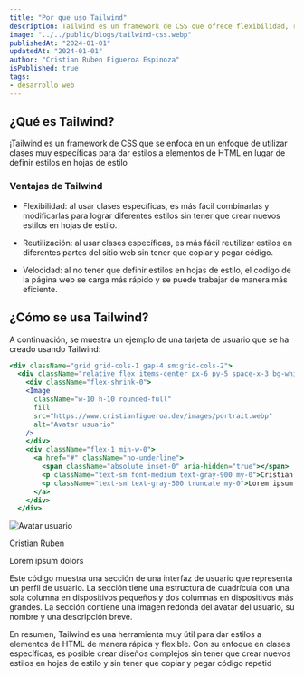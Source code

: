 ```yaml
---
title: "Por que uso Tailwind"
description: Tailwind es un framework de CSS que ofrece flexibilidad, reutilización y velocidad en la creación de sitios web. Conocé cómo se utiliza en un ejemplo de una tarjeta de perfil de usuario.
image: "../../public/blogs/tailwind-css.webp"
publishedAt: "2024-01-01"
updatedAt: "2024-01-01"
author: "Cristian Ruben Figueroa Espinoza"
isPublished: true
tags: 
- desarrollo web
---
```


## ¿Qué es Tailwind?

¡Tailwind es un framework de CSS que se enfoca en un enfoque de utilizar clases muy específicas para dar estilos a elementos de HTML en lugar de definir estilos en hojas de estilo

### Ventajas de Tailwind

- Flexibilidad: al usar clases específicas, es más fácil combinarlas y modificarlas para lograr diferentes estilos sin tener que crear nuevos estilos en hojas de estilo.

- Reutilización: al usar clases específicas, es más fácil reutilizar estilos en diferentes partes del sitio web sin tener que copiar y pegar código.

- Velocidad: al no tener que definir estilos en hojas de estilo, el código de la página web se carga más rápido y se puede trabajar de manera más eficiente.

## ¿Cómo se usa Tailwind?

A continuación, se muestra un ejemplo de una tarjeta de usuario que se ha creado usando Tailwind:

```jsx
<div className="grid grid-cols-1 gap-4 sm:grid-cols-2">
  <div className="relative flex items-center px-6 py-5 space-x-3 bg-white border border-gray-300 rounded-lg shadow-sm focus-within:ring-2 focus-within:ring-indigo-500 focus-within:ring-offset-2 hover:border-gray-400">
    <div className="flex-shrink-0">
    <Image 
      className="w-10 h-10 rounded-full" 
      fill
      src="https://www.cristianfigueroa.dev/images/portrait.webp" 
      alt="Avatar usuario"
    />
    </div>
    <div className="flex-1 min-w-0">
      <a href="#" className="no-underline">
        <span className="absolute inset-0" aria-hidden="true"></span>
        <p className="text-sm font-medium text-gray-900 my-0">Cristian Ruben</p>
        <p className="text-sm text-gray-500 truncate my-0">Lorem ipsum dolors</p>
      </a>
    </div>
  </div>
```

<div className="grid grid-cols-1 gap-4 sm:grid-cols-2">
  <div className="relative flex items-center space-x-3 rounded-lg border border-neutral-300 bg-white px-6 focus-within:ring-2 hover:border-red-400">
    <div className="">
      <Image
        className="h-12 w-12 rounded-md"
        src="/favicon.jpg"
        alt="Avatar usuario"
        width={672}
        height={258}
      />
    </div>
    <div>
      <p className="my-0 text-base font-medium text-neutral-900">Cristian Ruben</p>
      <p className=" text-sm text-neutral-500">
        <span>Lorem ipsum dolors</span>
      </p>
    </div>
  </div>
</div>


Este código muestra una sección de una interfaz de usuario que representa un perfil de usuario. La sección tiene una estructura de cuadrícula con una sola columna en dispositivos pequeños y dos columnas en dispositivos más grandes. La sección contiene una imagen redonda del avatar del usuario, su nombre y una descripción breve.

En resumen, Tailwind es una herramienta muy útil para dar estilos a elementos de HTML de manera rápida y flexible. Con su enfoque en clases específicas, es posible crear diseños complejos sin tener que crear nuevos estilos en hojas de estilo y sin tener que copiar y pegar código repetid
